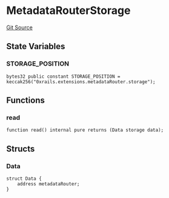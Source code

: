 # MetadataRouterStorage
[Git Source](https://github.com/0xStation/0xrails/blob/491ae339f09853335dba9e897f46862d776d54b5/src/extension/examples/metadataRouter/MetadataRouterExtensionData.sol)


## State Variables
### STORAGE_POSITION

```solidity
bytes32 public constant STORAGE_POSITION = keccak256("0xrails.extensions.metadataRouter.storage");
```


## Functions
### read


```solidity
function read() internal pure returns (Data storage data);
```

## Structs
### Data

```solidity
struct Data {
    address metadataRouter;
}
```

